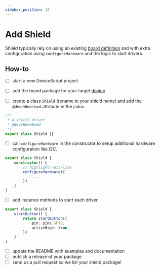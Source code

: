 ```yaml
---
sidebar_position: 12
---
```


# Add Shield

Shield typically rely on using an existing [board definition](/developer/board-configuration)
and with extra configuration using `configureHardware`
and the logic to start drivers.

## How-to

-   [ ] start a new DeviceScript project
-   [ ] add the board package for your target [device](/devices)

-   [ ] create a class `Shield` (rename to your shield name) and add the `@devsWhenUsed` attribute in the jsdoc.

```ts skip
/**
 * A shield driver
 * @devsWhenUsed
 */
export class Shield {}
```

-   [ ] call `configureHardware` in the constructor to setup additional hardware configuration like I2C.

```ts skip
export class Shield {
    constructor() {
        // highlight-next-line
        configureHardware({
            ...
        })
    }
}
```

-   [ ] add instance methods to start each driver

```ts skip
export class Shield {
    startButton() {
        return startButton({
            pin: pins.GP10,
            activeHigh: true,
        })
    }
}
```

-   [ ] update the README with examples and documentation
-   [ ] publish a release of your package
-   [ ] send us a pull request so we list your shield package!
